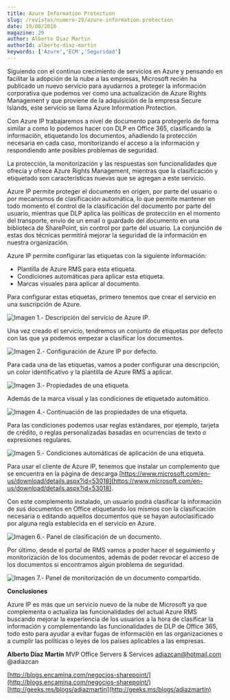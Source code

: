```yaml
---
title: Azure Information Protection
slug: /revistas/numero-29/azure-information-protection
date: 19/08/2016
magazine: 29
author: Alberto Diaz Martin
authorId: alberto-diaz-martin
keywords: ['Azure','ECM','Seguridad']
---
```






​Siguiendo con el continuo crecimiento de servicios en Azure y pensando en facilitar la adopción de la nube a las empresas, Microsoft recién ha publicado un nuevo servicio para ayudarnos a proteger la información corporativa que podemos ver como una actualización de Azure Rights Management y que proviene de la adquisición de la empresa Secure Islands, este servicio se llama Azure Information Protection.

Con Azure IP trabajaremos a nivel de documento para protegerlo de forma similar a como lo podemos hacer con DLP en Office 365, clasificando la información, etiquetando los documentos, añadiendo la protección necesaria en cada caso, monitorizando el acceso a la información y respondiendo ante posibles problemas de seguridad.

La protección, la monitorización y las respuestas son funcionalidades que ofrecía y ofrece Azure Rights Management, mientras que la clasificación y etiquetado son características nuevas que se agregan a este servicio.

Azure IP permite proteger el documento en origen, por parte del usuario o por mecanismos de clasificación automática, lo que permite mantener en todo momento el control de la clasificación del documento por parte del usuario, mientras que DLP aplica las políticas de protección en el momento del transporte, envío de un email o guardado del documento en una biblioteca de SharePoint, sin control por parte del usuario. La conjunción de estas dos técnicas permitirá mejorar la seguridad de la información en nuestra organización.

Azure IP permite configurar las etiquetas con la siguiente información:

- Plantilla de Azure RMS para esta etiqueta.
- Condiciones automáticas para aplicar esta etiqueta.
- Marcas visuales para aplicar al documento.


Para configurar estas etiquetas, primero tenemos que crear el servicio en una suscripción de Azure.

![Imagen 1.- Descripción del servicio de Azure IP.](../../../images/numero29/azure-information-protection/image1.png)

Una vez creado el servicio, tendremos un conjunto de etiquetas por defecto con las que ya podemos empezar a clasificar los documentos.

![Imagen 2.- Configuración de Azure IP por defecto.](../../../images/numero29/azure-information-protection/image2.png)

Para cada una de las etiquetas, vamos a poder configurar una descripción, un color identificativo y la plantilla de Azure RMS a aplicar.

![Imagen 3.- Propiedades de una etiqueta.](../../../images/numero29/azure-information-protection/image3.png)

Además de la marca visual y las condiciones de etiquetado automático.

![Imagen 4.- Continuación de las propiedades de una etiqueta.](../../../images/numero29/azure-information-protection/image4.png)

Para las condiciones podemos usar reglas estándares, por ejemplo, tarjeta de crédito, o reglas personalizadas basadas en ocurrencias de texto o expresiones regulares.

![Imagen 5.- Condiciones automáticas de aplicación de una etiqueta.](../../../images/numero29/azure-information-protection/image5.png)

Para usar el cliente de Azure IP, tenemos que instalar un complemento que se encuentra en la página de descarga [https://www.microsoft.com/en-us/download/details.aspx?id=53018](https://www.microsoft.com/en-us/download/details.aspx?id=53018).

Con este complemento instalado, un usuario podrá clasificar la información de sus documentos en Office etiquetando los mismos con la clasificación necesaria o editando aquellos documentos que se hayan autoclasificado por alguna regla establecida en el servicio en Azure.

​![Imagen 6.- Panel de clasificación de un documento.](../../../images/numero29/azure-information-protection/image6.png)

Por último, desde el portal de RMS vamos a poder hacer el seguimiento y monitorización de los documentos, además de poder revocar el acceso de los documentos si encontramos algún problema de seguridad.

![Imagen 7.- Panel de monitorización de un documento compartido.](../../../images/numero29/azure-information-protection/image7.png)

**Conclusiones**

Azure IP es más que un servicio nuevo de la nube de Microsoft ya que complementa o actualiza las funcionalidades del actual Azure RMS buscando mejorar la experiencia de los usuarios a la hora de clasificar la información y complementando las funcionalidades de DLP de Office 365, todo esto para ayudar a evitar fugas de información en las organizaciones o a cumplir las políticas o leyes de los países aplicables a las empresas.



**Alberto Diaz Martin**
 MVP Office Servers & Services
 adiazcan@hotmail.com
 @adiazcan

[http://blogs.encamina.com/negocios-sharepoint/](http://blogs.encamina.com/negocios-sharepoint/) 
[http://geeks.ms/blogs/adiazmartin](http://geeks.ms/blogs/adiazmartin)

 
 
